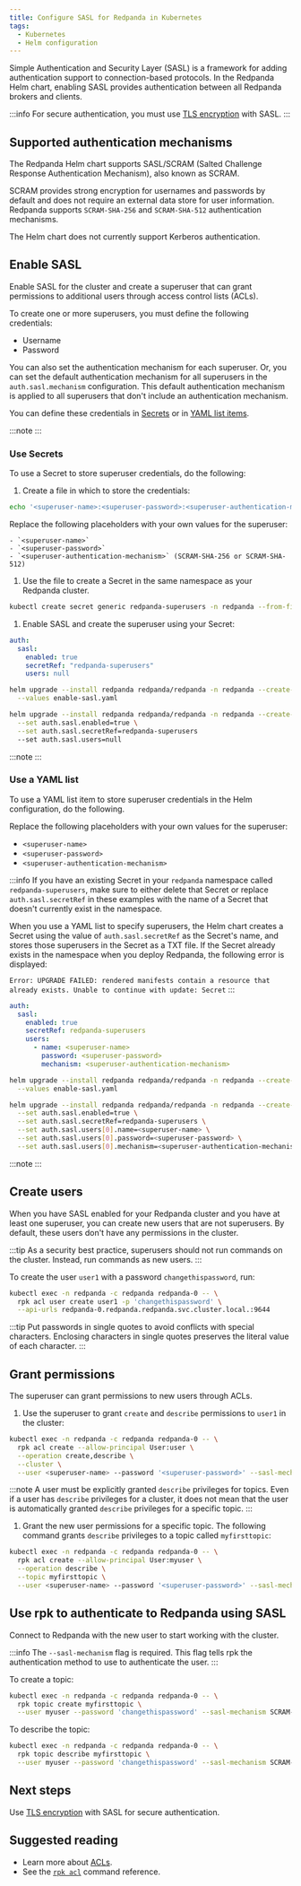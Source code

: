 ```yaml
---
title: Configure SASL for Redpanda in Kubernetes
tags:
  - Kubernetes
  - Helm configuration
---
```


<head>
    <meta name="title" content="Configure Redpanda SASL in Kubernetes | Redpanda Docs"/>
    <meta name="description" content="Use the Simple Authentication and Security Layer (SASL) framework to provide authentication between Redpanda brokers and clients."/>
</head>


Simple Authentication and Security Layer (SASL) is a framework for adding authentication support to connection-based protocols. In the Redpanda Helm chart, enabling SASL provides authentication between all Redpanda brokers and clients.

:::info
For secure authentication, you must use [TLS encryption](../kubernetes-tls) with SASL.
:::

## Supported authentication mechanisms

The Redpanda Helm chart supports SASL/SCRAM (Salted Challenge Response Authentication Mechanism), also known as SCRAM.

SCRAM provides strong encryption for usernames and passwords by default and does not require an external data store for user information. Redpanda supports  `SCRAM-SHA-256` and `SCRAM-SHA-512` authentication mechanisms.

The Helm chart does not currently support Kerberos authentication.

## Enable SASL

Enable SASL for the cluster and create a superuser that can grant permissions to additional users through access control lists (ACLs).

To create one or more superusers, you must define the following credentials:

- Username
- Password

You can also set the authentication mechanism for each superuser. Or, you can set the default authentication mechanism for all superusers in the `auth.sasl.mechanism` configuration. This default authentication mechanism is applied to all superusers that don't include an authentication mechanism.

You can define these credentials in [Secrets](#use-secrets) or in [YAML list items](#use-a-yaml-list).

:::note
<ValuesYaml path="auth.sasl"/>
:::

### Use Secrets

To use a Secret to store superuser credentials, do the following:

1. Create a file in which to store the credentials:

  ```bash
  echo '<superuser-name>:<superuser-password>:<superuser-authentication-mechanism>' >> superusers.txt
  ```

  Replace the following placeholders with your own values for the superuser:

    - `<superuser-name>`
    - `<superuser-password>`
    - `<superuser-authentication-mechanism>` (SCRAM-SHA-256 or SCRAM-SHA-512)

1. Use the file to create a Secret in the same namespace as your Redpanda cluster.

  ```bash
  kubectl create secret generic redpanda-superusers -n redpanda --from-file=superusers.txt
  ```

1. Enable SASL and create the superuser using your Secret:

  <Tabs groupId="helm-config">
  <TabItem value="values" label="--values">

  ```yaml title="enable-sasl.yaml"
  auth:
    sasl:
      enabled: true
      secretRef: "redpanda-superusers"
      users: null
  ```

  ```bash
  helm upgrade --install redpanda redpanda/redpanda -n redpanda --create-namespace \
    --values enable-sasl.yaml
  ```

  </TabItem>
  <TabItem value="flags" label="--set">

  ```bash
  helm upgrade --install redpanda redpanda/redpanda -n redpanda --create-namespace \
    --set auth.sasl.enabled=true \
    --set auth.sasl.secretRef=redpanda-superusers
    --set auth.sasl.users=null
  ```

  </TabItem>
  </Tabs>

  :::note
  <ValuesYaml path="auth.sasl"/>
  :::

### Use a YAML list

To use a YAML list item to store superuser credentials in the Helm configuration, do the following.

Replace the following placeholders with your own values for the superuser:

- `<superuser-name>`
- `<superuser-password>`
- `<superuser-authentication-mechanism>`

:::info
If you have an existing Secret in your `redpanda` namespace called `redpanda-superusers`, make sure to either delete that Secret or replace `auth.sasl.secretRef` in these examples with the name of a Secret that doesn't currently exist in the namespace.

When you use a YAML list to specify superusers, the Helm chart creates a Secret using the value of `auth.sasl.secretRef` as the Secret's name, and stores those superusers in the Secret as a TXT file. If the Secret already exists in the namespace when you deploy Redpanda, the following error is displayed:

`Error: UPGRADE FAILED: rendered manifests contain a resource that already exists. Unable to continue with update: Secret`
:::

<Tabs groupId="helm-config">
<TabItem value="values" label="--values">

```yaml title="enable-sasl.yaml"
auth:
  sasl:
    enabled: true
    secretRef: redpanda-superusers
    users:
      - name: <superuser-name>
        password: <superuser-password>
        mechanism: <superuser-authentication-mechanism>
```

```bash
helm upgrade --install redpanda redpanda/redpanda -n redpanda --create-namespace \
  --values enable-sasl.yaml
```

</TabItem>
<TabItem value="flags" label="--set">

```bash
helm upgrade --install redpanda redpanda/redpanda -n redpanda --create-namespace \
  --set auth.sasl.enabled=true \
  --set auth.sasl.secretRef=redpanda-superusers \
  --set auth.sasl.users[0].name=<superuser-name> \
  --set auth.sasl.users[0].password=<superuser-password> \
  --set auth.sasl.users[0].mechanism=<superuser-authentication-mechanism>
```

</TabItem>
</Tabs>

:::note
<ValuesYaml path="auth.sasl"/>
:::

## Create users

When you have SASL enabled for your Redpanda cluster and you have at least one superuser, you can create new users that are not superusers. By default, these users don't have any permissions in the cluster.

:::tip
As a security best practice, superusers should not run commands on the cluster. Instead, run commands as new users.
:::

To create the user `user1` with a password `changethispassword`, run:

```bash
kubectl exec -n redpanda -c redpanda redpanda-0 -- \
  rpk acl user create user1 -p 'changethispassword' \
  --api-urls redpanda-0.redpanda.redpanda.svc.cluster.local.:9644
```

:::tip
Put passwords in single quotes to avoid conflicts with special characters. Enclosing characters in single quotes preserves the literal value of each character.
:::

## Grant permissions

The superuser can grant permissions to new users through ACLs.

1. Use the superuser to grant `create` and `describe` permissions to `user1` in the cluster:

  ```bash
  kubectl exec -n redpanda -c redpanda redpanda-0 -- \
    rpk acl create --allow-principal User:user \
    --operation create,describe \
    --cluster \
    --user <superuser-name> --password '<superuser-password>' --sasl-mechanism <superuser-authentication-mechanism>
  ```

  :::note
  A user must be explicitly granted `describe` privileges for topics. Even if a user has `describe` privileges for a cluster, it does not mean that the user is automatically granted `describe` privileges for a specific topic. 
  :::

1. Grant the new user permissions for a specific topic. The following command grants `describe` privileges to a topic called `myfirsttopic`:

  ```bash
  kubectl exec -n redpanda -c redpanda redpanda-0 -- \
    rpk acl create --allow-principal User:myuser \
    --operation describe \
    --topic myfirsttopic \
    --user <superuser-name> --password '<superuser-password>' --sasl-mechanism <superuser-authentication-mechanism>
  ```

## Use rpk to authenticate to Redpanda using SASL

Connect to Redpanda with the new user to start working with the cluster.

:::info
The `--sasl-mechanism` flag is required. This flag tells rpk the authentication method to use to authenticate the user.
:::

To create a topic:

```bash
kubectl exec -n redpanda -c redpanda redpanda-0 -- \
  rpk topic create myfirsttopic \
  --user myuser --password 'changethispassword' --sasl-mechanism SCRAM-SHA-256
```

To describe the topic:

```bash
kubectl exec -n redpanda -c redpanda redpanda-0 -- \
  rpk topic describe myfirsttopic \
  --user myuser --password 'changethispassword' --sasl-mechanism SCRAM-SHA-256
```

## Next steps

Use [TLS encryption](../kubernetes-tls) with SASL for secure authentication.

## Suggested reading

- Learn more about [ACLs](../../../security/authorization/#ACLs).
- See the [`rpk acl`](../../../../reference/rpk/rpk-acl) command reference. 
